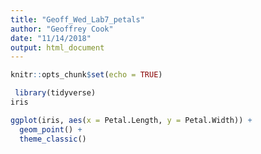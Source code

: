 ```yaml
---
title: "Geoff_Wed_Lab7_petals"
author: "Geoffrey Cook"
date: "11/14/2018"
output: html_document
---
```


```r
knitr::opts_chunk$set(echo = TRUE)
```

```r
 library(tidyverse)
iris

ggplot(iris, aes(x = Petal.Length, y = Petal.Width)) +
  geom_point() +
  theme_classic()
```

